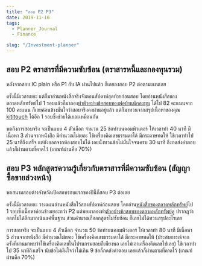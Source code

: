 ```yaml
---
title: "สอบ P2 P3"
date: 2019-11-16
tags:
  - Planner_Journal
  - Finance

slug: "/Investment-planner"
---
```




## สอบ P2 ตราสารที่มีความซับซ้อน (ตราสารหนี้และกองทุนรวม)

หลังจากสอบ IC plain หรือ P1 กับ IA ผ่านไปแล้ว ก็เลยลงสอบ P2 ต่อตามแผนเลย

ครั้งนี้มีเวลาเยอะ แต่ก็มาอ่านหนังสือจริงจังตอนสัปดาห์สุดท้ายก่อนสอบ โดยอ่านหนังสือของตลาดหลักทรัพย์ไป 1 รอบแล้วก็มาลอง[ทำตัวอย่างข้อสอบของพ่อบ้านนักลงทุน](https://shopee.co.th/product/34452603/9913168170/) ได้ไป 82 คะแนนจาก 100 คะแนน ก็เลยค่อนข้างมั่นใจว่าสอบจริงคงผ่านอยู่แล้ว แต่ก็มาทวนจากสรุปเนื้อหาของคุณ [kititouch](https://www.kititouch.com/p2-exam/) ได้อีก 1 รอบซึ่งช่วยได้เยอะเหมือนกัน

พอถึงการสอบจริง จะเป็นแบบ 4 ตัวเลือก จำนวน 25 ข้อทำบนคอมพิวเตอร์ ให้เวลาทำ 40 นาที มีเนื้อหา 3 ส่วนจากหนังสือ มีคำนวณไม่เยอะ ใช้เครื่องคิดเลขธรรมดาได้ มีกระดาษทดให้ ใช้เวลาทำไป 25 นาทีถึงเสร็จ แต่ยังออกจากห้องสอบไม่ได้ เลยนั่งทวนข้อไม่มั่นใจจนครบ 30 นาที ถึงกดส่งคำตอบ แล้วก็ผ่านตามที่คาดไว้ (เกณฑ์ผ่านคือ 70%)



## สอบ P3 หลักสูตรความรู้เกี่ยวกับตราสารที่มีความซับซ้อน (สัญญาซื้อขายล่วงหน้า)

พอสนามสอบต่างจังหวัดเปิดสอบรอบแรกของปีนี้ก็สอบ P3 ต่อเลย

ครั้งนี้มีเวลาเยอะ วางแผนอ่านหนังสือไว้สองสัปดาห์ก่อนสอบ โดยอ่าน[หนังสือของตลาดหลักทรัพย์](https://www.mebmarket.com/ebook-68877-ความรู้เกี่ยวกับผลิตภัณฑ์ตลาดทุน-ตราสารที่มีความซับซ้อน-สัญญาซื้อขายล่วงหน้า)ไป 1 รอบซึ่งเนื้อหาค่อนข้างเยอะกว่า P2 แต่พอมาลองทำ[ตัวอย่างข้อสอบของตลาดหลักทรัพย์](https://www.set.or.th/set/professional/html.do?name=practice_exam_ic_complex_m2&innerMenuId=114)ดู ปรากฎว่าออกไม่ได้ลึกมากเน้นแค่พื้นฐาน ส่วนคำนวณก็ออกสูตรไม่ซับซ้อน ก็เลยไม่ได้ทวนสรุปอะไรเลย

การสอบจริง จะเป็นแบบ 4 ตัวเลือก จำนวน 50 ข้อทำบนคอมพิวเตอร์ ให้เวลาทำ 80 นาที มีเนื้อหา 5 ส่วนจากหนังสือ มีคำนวณไม่เยอะ ใช้เครื่องคิดเลขธรรมดาได้ มีกระดาษทดให้ (ประสบการณ์จากครั้งที่ผ่านมาพบว่าใช้เครื่องคิดเลขในโปรแกรมสอบก็เพียงพอ เลยไม่เอาเครื่องคิดเลขไปเลย) ใช้เวลาทำไป 35 นาทีถึงเสร็จ นับข้อไม่มั่นใจว่าไม่เกิน 9 ข้อก็กดส่งคำตอบ เลยแล้วก็ผ่านตามที่คาดไว้ (เกณฑ์ผ่านคือ 70%)
